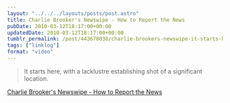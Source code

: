 ```yaml
---
layout: "../../../layouts/posts/post.astro"
title: Charlie Brooker's Newswipe - How to Report the News
pubDate: 2010-03-12T18:17:00+00:00
updatedDate: 2010-03-12T18:17:00+00:00
tumblr_permalink: /post/443678038/charlie-brookers-newswipe-it-starts-here-with
tags: ["linklog"]
format: "video"
---
```



<YouTube id="https://www.youtube.com/watch?v=aHun58mz3vI" />

> It starts here, with a lacklustre establishing shot of a significant location.

[Charlie Brooker's Newswipe - How to Report the News][1]

[1]: https://www.youtube.com/watch?v=aHun58mz3vI
